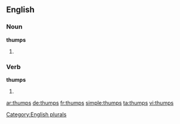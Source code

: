 
==English==

===Noun===
'''thumps'''

# {{plural of|thump}}

===Verb===
'''thumps'''

# {{en-third-person singular of|thump}}

[[Category:English plurals]]

[[ar:thumps]]
[[de:thumps]]
[[fr:thumps]]
[[simple:thumps]]
[[ta:thumps]]
[[vi:thumps]]